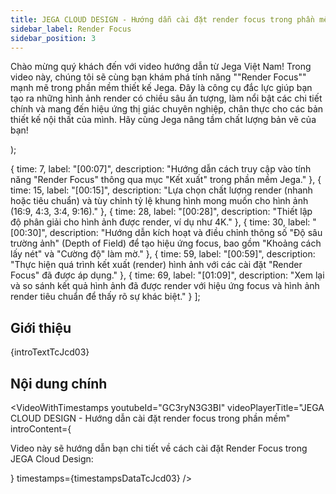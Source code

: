 ```yaml
---
title: JEGA CLOUD DESIGN - Hướng dẫn cài đặt render focus trong phần mềm
sidebar_label: Render Focus
sidebar_position: 3
---
```



  <p>
    Chào mừng quý khách đến với video hướng dẫn từ Jega Việt Nam! Trong video này, chúng tôi sẽ cùng bạn khám phá tính năng ""Render Focus"" mạnh mẽ trong phần mềm thiết kế Jega. Đây là công cụ đắc lực giúp bạn tạo ra những hình ảnh render có chiều sâu ấn tượng, làm nổi bật các chi tiết chính và mang đến hiệu ứng thị giác chuyên nghiệp, chân thực cho các bản thiết kế nội thất của mình. Hãy cùng Jega nâng tầm chất lượng bản vẽ của bạn!
  </p>
);

  { time: 7, label: "[00:07]", description: "Hướng dẫn cách truy cập vào tính năng \"Render Focus\" thông qua mục \"Kết xuất\" trong phần mềm Jega." },
  { time: 15, label: "[00:15]", description: "Lựa chọn chất lượng render (nhanh hoặc tiêu chuẩn) và tùy chỉnh tỷ lệ khung hình mong muốn cho hình ảnh (16:9, 4:3, 3:4, 9:16)." },
  { time: 28, label: "[00:28]", description: "Thiết lập độ phân giải cho hình ảnh được render, ví dụ như 4K." },
  { time: 30, label: "[00:30]", description: "Hướng dẫn kích hoạt và điều chỉnh thông số \"Độ sâu trường ảnh\" (Depth of Field) để tạo hiệu ứng focus, bao gồm \"Khoảng cách lấy nét\" và \"Cường độ\" làm mờ." },
  { time: 59, label: "[00:59]", description: "Thực hiện quá trình kết xuất (render) hình ảnh với các cài đặt \"Render Focus\" đã được áp dụng." },
  { time: 69, label: "[01:09]", description: "Xem lại và so sánh kết quả hình ảnh đã được render với hiệu ứng focus và hình ảnh render tiêu chuẩn để thấy rõ sự khác biệt." }
];

## Giới thiệu

{introTextTcJcd03}

## Nội dung chính

<VideoWithTimestamps
  youtubeId="GC3ryN3G3BI"
  videoPlayerTitle="JEGA CLOUD DESIGN - Hướng dẫn cài đặt render focus trong phần mềm"
  introContent={<p>Video này sẽ hướng dẫn bạn chi tiết về cách cài đặt Render Focus trong JEGA Cloud Design:</p>}
  timestamps={timestampsDataTcJcd03}
/>
